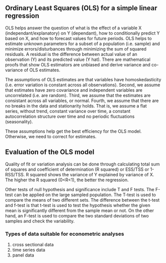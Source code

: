 ## Ordinary Least Squares (OLS) for a simple linear regression 

OLS helps answer the question of what is the effect of a variable X (independant/explanatory) on Y (dependant), how to conditionally predict Y based on X, and how to forecast values for future periods. 
OLS helps to estimate unknown parameters for a subset of a population (i.e. sample) and minimize errors/disturbances through minimizing the sum of squared residuals.
A residual is the difference between actual value of an observation (Y) and its predicted value (Y hat). There are mathematical proofs that show OLS estimators are unbiased and derive variance and co-variance of OLS estimates.

The assumptions of OLS estimates are that variables have homoskedasticity (i.e. error variation is constant across all observations). Second, we assume that estimates have zero covariance and independent variables are uncorrelated (i.e. are random). Third, we assume that the estimates are consistant across all variables, or normal. Fourth, we assume that there are no breaks in the data and stationarity holds. 
That is, we assume a flat series, without trend, constant variance over time, a constant autocorrelation structure over time and no periodic fluctuations (seasonality).

These assumptions help get the best efficiency for the OLS model. Otherwise, we need to correct for estimates.

## Evaluation of the OLS model

Quality of fit or variation analysis can be done through calculating total sum of squares and coefficient of determination (R squared) or ESS/TSS or 1-RSS/TSS. R squared shows the variance of Y explained by variance of X. The higher the R squared (0<R<1), the better the regression.

Other tests of null hypothesis and significance include T and F tests. The F-test can be applied on the large sampled population. The T-test is used to compare the means of two different sets. The difference between the t-test and f-test is that t-test is used to test the hypothesis whether the given mean is significantly different from the sample mean or not. On the other hand, an F-test is used to compare the two standard deviations of two samples and check the variability.



### Types of data suitable for econometric analyses
1. cross sectional data
2. time series data
3. panel data

